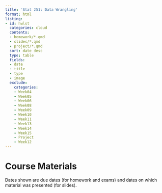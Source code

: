```yaml
---
title: 'Stat 251: Data Wrangling'
format: html
listing:
- id: hwlst
  categories: cloud
  contents:
  - homework/*.qmd
  - slides/*.qmd
  - project/*.qmd
  sort: date desc
  type: table
  fields:
  - date
  - title
  - type
  - image
  exclude:
    categories:
    - Week04
    - Week05
    - Week06
    - Week08
    - Week09
    - Week10
    - Week11
    - Week13
    - Week14
    - Week15
    - Project
    - Week12
---
```


# Course Materials

Dates shown are due dates (for homework and exams) and dates on which material was presented (for slides).

::: {#hwlst}
:::

